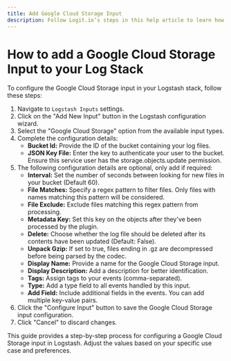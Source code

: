 ```yaml
---
title: Add Google Cloud Storage Input
description: Follow Logit.io’s steps in this help article to learn how to configure a Google Cloud Storage Input on your Logstash Instance.
---
```


# How to add a Google Cloud Storage Input to your Log Stack

To configure the Google Cloud Storage input in your Logstash stack, follow these steps:

1. Navigate to `Logstash Inputs` settings.
2. Click on the "Add New Input" button in the Logstash configuration wizard.
3. Select the "Google Cloud Storage" option from the available input types.
4. Complete the configuration details:
   - **Bucket Id:** Provide the ID of the bucket containing your log files.
   - **JSON Key File:** Enter the key to authenticate your user to the bucket. Ensure this service user has the storage.objects.update permission.
5. The following configuration details are optional, only add if required:
   - **Interval:** Set the number of seconds between looking for new files in your bucket (Default 60).
   - **File Matches:** Specify a regex pattern to filter files. Only files with names matching this pattern will be considered.
   - **File Exclude:** Exclude files matching this regex pattern from processing.
   - **Metadata Key:** Set this key on the objects after they've been processed by the plugin.
   - **Delete:** Choose whether the log file should be deleted after its contents have been updated (Default: False).
   - **Unpack Gzip:** If set to true, files ending in .gz are decompressed before being parsed by the codec.
   - **Display Name:** Provide a name for the Google Cloud Storage input.
   - **Display Description:** Add a description for better identification.
   - **Tags:** Assign tags to your events (comma-separated).
   - **Type:** Add a type field to all events handled by this input.
   - **Add Field:** Include additional fields in the events. You can add multiple key-value pairs.
6. Click the "Configure Input" button to save the Google Cloud Storage input configuration.
7. Click "Cancel" to discard changes.

This guide provides a step-by-step process for configuring a Google Cloud Storage input in Logstash. 
Adjust the values based on your specific use case and preferences.